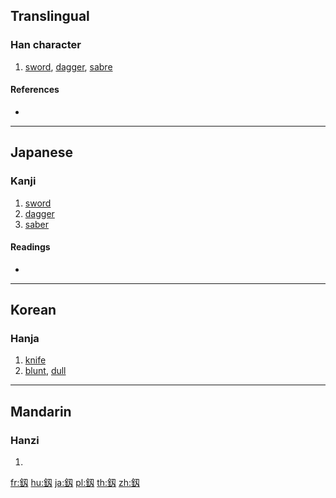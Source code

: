 {{character info/new}}
{{also|劍}}
==Translingual==

===Han character===
{{Han char|rn=167|rad=金|as=03|sn=11|four=|canj=CSK}}

# [[sword]], [[dagger]], [[sabre]]

====References====
* {{Han ref|kx=1297.141|hdz=64173.131|uh=91FC|ud=37372}}

----

==Japanese==

===Kanji===
{{ja-kanji|grade=|rs=金03}}

# [[sword]]
# [[dagger]]
# [[saber]]

====Readings====
* {{ja-readings|on=[[けん]] (ken)|kun=[[つるぎ]] (tsurugi)}}

----

==Korean==

===Hanja===
{{ko-hanja|hangeul=[[인]]|eumhun=|rv=in|mr=in|y=in}}

# [[knife]]
# [[blunt]], [[dull]]

----

==Mandarin==

===Hanzi===
{{cmn-hanzi|pin=[[jiàn]] ([[jian4]])|wg=chien<sup>4</sup>}}

# {{defn|lang=cmn|sort=金03}}

[[fr:釼]]
[[hu:釼]]
[[ja:釼]]
[[pl:釼]]
[[th:釼]]
[[zh:釼]]